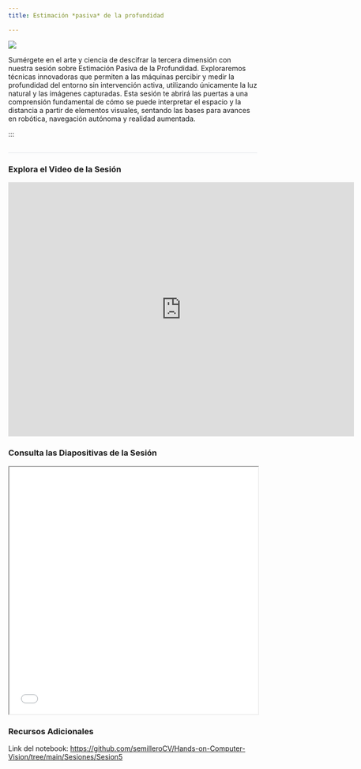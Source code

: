 ```yaml
---
title: Estimación *pasiva* de la profundidad

---
```

<style>* {overflow: visible;}     h2{
        border-bottom: 1px solid #dee2e6 !important;
    }
    </style>

::: {layout="[35,65]"}

![](../images/sesiones/sesion4.webp)

Sumérgete en el arte y ciencia de descifrar la tercera dimensión con nuestra sesión sobre Estimación Pasiva de la Profundidad. Exploraremos técnicas innovadoras que permiten a las máquinas percibir y medir la profundidad del entorno sin intervención activa, utilizando únicamente la luz natural y las imágenes capturadas. Esta sesión te abrirá las puertas a una comprensión fundamental de cómo se puede interpretar el espacio y la distancia a partir de elementos visuales, sentando las bases para avances en robótica, navegación autónoma y realidad aumentada.
:::

:::

## 

### Explora el Video de la Sesión

<iframe width="700" height="515" src="https://www.youtube.com/embed/EnzLs4lvQgE?si=hDp9oXKATldt_4QV" title="YouTube video player" frameborder="0" allow="accelerometer; autoplay; clipboard-write; encrypted-media; gyroscope; picture-in-picture; web-share" referrerpolicy="strict-origin-when-cross-origin" allowfullscreen></iframe>

### Consulta las Diapositivas de la Sesión

<iframe src="/slides/SemilleroCV_Session5_PassiveDepthImaging.pdf" width="100%" height="500px"></iframe>

### Recursos Adicionales

Link del notebook: <a href="https://github.com/semilleroCV/Hands-on-Computer-Vision/tree/main/Sesiones/Sesion5" target="_blank">https://github.com/semilleroCV/Hands-on-Computer-Vision/tree/main/Sesiones/Sesion5</a>


